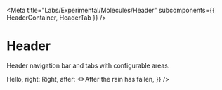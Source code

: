 
<Meta
  title="Labs/Experimental/Molecules/Header"
  subcomponents={{ HeaderContainer, HeaderTab }}
/>

# Header

<StoryStatus status="volatile" />

Header navigation bar and tabs with configurable areas.

<Canvas withSource="open">
  <Story name="Header">
    <HeaderContainer
      sections={{
        left: <HeaderTab>Hello</HeaderTab>,
        right: <HeaderTab>Right</HeaderTab>,
        after: <>After the rain has fallen</>,
      }}
    />
  </Story>
</Canvas>

<Props of={HeaderContainer} />
